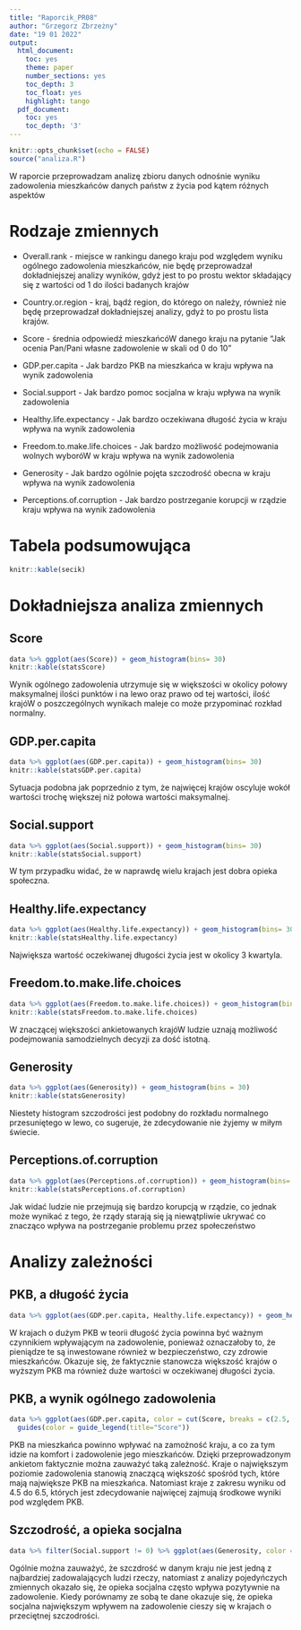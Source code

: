 ---
title: "Raporcik_PR08"
author: "Grzegorz Zbrzeżny"
date: "19 01 2022"
output:
  html_document:
    toc: yes
    theme: paper
    number_sections: yes
    toc_depth: 3
    toc_float: yes
    highlight: tango
  pdf_document:
    toc: yes
    toc_depth: '3'
---

```{r setup, include=FALSE}
knitr::opts_chunk$set(echo = FALSE)
source("analiza.R")
```

W raporcie przeprowadzam analizę zbioru danych odnośnie wyniku zadowolenia mieszkańców danych państw z życia pod kątem różnych aspektów

# Rodzaje zmiennych

+ Overall.rank - miejsce w rankingu danego kraju pod względem wyniku ogólnego zadowolenia mieszkańców, nie będę przeprowadzał dokładniejszej analizy wyników, gdyż jest to po prostu wektor składający się z wartości od 1 do ilości badanych krajów

+ Country.or.region - kraj, bądź region, do którego on należy, również nie będę przeprowadzał dokładniejszej analizy, gdyż to po prostu lista krajów.

+ Score - średnia odpowiedź mieszkańcóW danego kraju na pytanie "Jak ocenia Pan/Pani własne zadowolenie  w skali od 0 do 10"

+ GDP.per.capita - Jak bardzo PKB na mieszkańca w kraju wpływa na wynik zadowolenia

+ Social.support - Jak bardzo pomoc socjalna w kraju wpływa na wynik zadowolenia

+ Healthy.life.expectancy - Jak bardzo oczekiwana długość życia w kraju wpływa na wynik zadowolenia

+ Freedom.to.make.life.choices - Jak bardzo możliwość podejmowania wolnych wyboróW w kraju wpływa na wynik zadowolenia

+ Generosity - Jak bardzo ogólnie pojęta szczodrość obecna w kraju wpływa na wynik zadowolenia

+ Perceptions.of.corruption - Jak bardzo postrzeganie korupcji w rządzie kraju wpływa na wynik zadowolenia

# Tabela podsumowująca
```{r, echo=FALSE}
knitr::kable(secik)
```

# Dokładniejsza analiza zmiennych

## Score
```{r, echo=FALSE}
data %>% ggplot(aes(Score)) + geom_histogram(bins= 30)
knitr::kable(statsScore)
```

Wynik ogólnego zadowolenia utrzymuje się w większości w okolicy połowy maksymalnej ilości punktów i na lewo oraz prawo od tej wartości, ilość krajóW o poszczególnych wynikach maleje co może przypominać rozkład normalny.

## GDP.per.capita
```{r, echo=FALSE}
data %>% ggplot(aes(GDP.per.capita)) + geom_histogram(bins= 30)
knitr::kable(statsGDP.per.capita)
```
Sytuacja podobna jak poprzednio z tym, że najwięcej krajów oscyluje wokół wartości trochę większej niż połowa wartości maksymalnej.

## Social.support
```{r, echo=FALSE}
data %>% ggplot(aes(Social.support)) + geom_histogram(bins= 30)
knitr::kable(statsSocial.support)
```
W tym przypadku widać, że w naprawdę wielu krajach jest dobra opieka społeczna.

## Healthy.life.expectancy
```{r, echo=FALSE}
data %>% ggplot(aes(Healthy.life.expectancy)) + geom_histogram(bins= 30)
knitr::kable(statsHealthy.life.expectancy)
```
Największa wartość oczekiwanej długości życia jest w okolicy 3 kwartyla.

## Freedom.to.make.life.choices
```{r, echo=FALSE}
data %>% ggplot(aes(Freedom.to.make.life.choices)) + geom_histogram(bins= 30)
knitr::kable(statsFreedom.to.make.life.choices)
```
W znaczącej większości ankietowanych krajóW ludzie uznają możliwość podejmowania samodzielnych decyzji za dość istotną.

## Generosity
```{r, echo=FALSE}
data %>% ggplot(aes(Generosity)) + geom_histogram(bins = 30)
knitr::kable(statsGenerosity)
```
Niestety histogram szczodrości jest podobny do rozkładu normalnego przesuniętego w lewo, co sugeruje, że zdecydowanie nie żyjemy w miłym świecie.

## Perceptions.of.corruption
```{r, echo=FALSE}
data %>% ggplot(aes(Perceptions.of.corruption)) + geom_histogram(bins= 30)
knitr::kable(statsPerceptions.of.corruption)
```
Jak widać ludzie nie przejmują się bardzo korupcją w rządzie, co jednak może wynikać z tego, że rządy starają się ją niewątpliwie ukrywać co znacząco wpływa na postrzeganie problemu przez społeczeństwo

# Analizy zależności

## PKB, a długość życia
```{r}
data %>% ggplot(aes(GDP.per.capita, Healthy.life.expectancy)) + geom_hex()
```
W krajach o dużym PKB w teorii długość życia powinna być ważnym czynnikiem wpływającym na zadowolenie, ponieważ oznaczałoby to, że pieniądze te są inwestowane również w bezpieczeństwo, czy zdrowie mieszkańców. Okazuje się, że faktycznie stanowcza większość krajów o wyższym PKB ma również duże wartości w oczekiwanej długości życia.

## PKB, a wynik ogólnego zadowolenia
```{r}
data %>% ggplot(aes(GDP.per.capita, color = cut(Score, breaks = c(2.5, 4.5, 6.5, 8)))) + geom_freqpoly(bins = 30) + 
  guides(color = guide_legend(title="Score"))
```
PKB na mieszkańca powinno wpływać na zamożność kraju, a co za tym idzie na komfort i zadowolenie jego mieszkańców. Dzięki przeprowadzonym ankietom faktycznie można zauważyć taką zależność. Kraje o największym poziomie zadowolenia stanowią znaczącą większość spośród tych, które mają największe PKB na mieszkańca. Natomiast kraje z zakresu wyniku od 4.5 do 6.5, których jest zdecydowanie najwięcej zajmują środkowe wyniki pod względem PKB.

## Szczodrość, a opieka socjalna
```{r}
data %>% filter(Social.support != 0) %>% ggplot(aes(Generosity, color = cut(Social.support, breaks = c(0, 0.550, 1.1, 1.65)))) + geom_freqpoly(bins = 30) + guides(color = guide_legend(title="Social.support"))
```
Ogólnie można zauważyć, że szczdrość w danym kraju nie jest jedną z najbardziej zadowalających ludzi rzeczy, natomiast z analizy pojedyńczych zmiennych okazało się, że opieka socjalna często wpływa pozytywnie na zadowolenie. Kiedy porównamy ze sobą te dane okazuje się, że opieka socjalna największym wpływem na zadowolenie cieszy się w krajach o przeciętnej szczodrości.